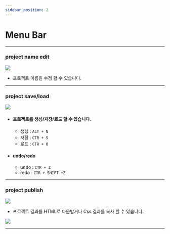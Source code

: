 ```yaml
---
sidebar_position: 2
---
```


# Menu Bar

<hr/>

### project name edit
![](./img/ui/ui_project_name.png)
- 프로젝트 이름을 수정 할 수 있습니다.

<hr/>

### project save/load
![](./img/ui/ui_save_load.png)
- #### 프로젝트를 생성/저장/로드 할 수 있습니다. ####
	- 생성 : ```ALT + N```
	- 저장 : ```CTR + S```
	- 로드 : ```CTR + O```


- #### undo/redo ####
	- undo : ```CTR + Z```
	- redo : ```CTR + SHIFT +Z```

<hr/>

### project publish
![](./img/ui/ui_publish.png)
- 프로젝트 결과를 HTML로 다운받거나 Css 결과를 복사 할 수 있습니다.

![](./img/ui/ui_publish2.png)

<hr/>

